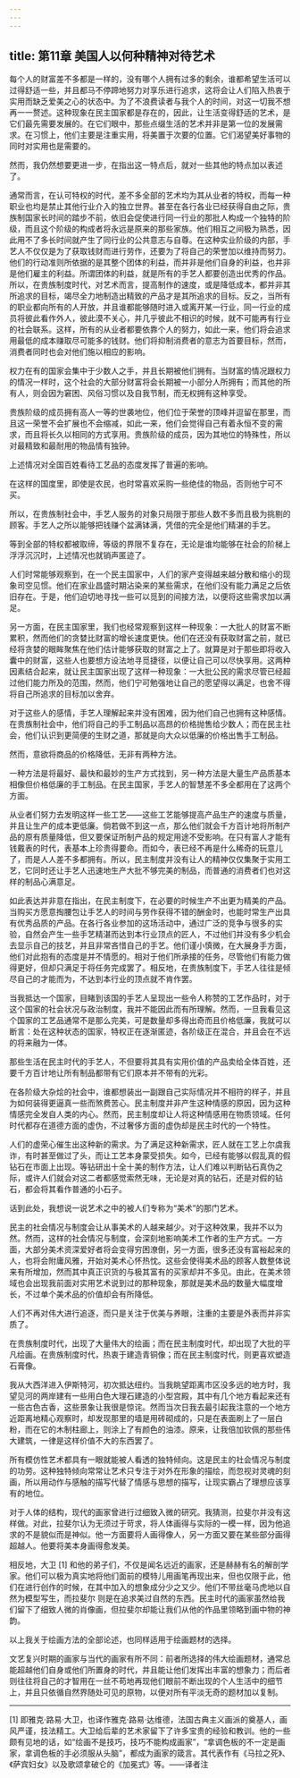 ```yaml
---
---
---
```

title: 第11章 美国人以何种精神对待艺术
---

每个人的财富差不多都是一样的，没有哪个人拥有过多的剩余，谁都希望生活可以过得舒适一些，并且都马不停蹄地努力对享乐进行追求，这将会让人们陷入热衷于实用而缺乏爱美之心的状态中。为了不浪费读者与我个人的时间，对这一切我不想再一一赘述。这种现象在民主国家都是存在的，因此，让生活变得舒适的艺术，是它们最先需要发展的。在它们眼中，那些点缀生活的艺术并非是第一位的发展需求。在习惯上，他们主要是注重实用，将美置于次要的位置。它们渴望美好事物的同时对实用也是需要的。

然而，我仍然想要更进一步，在指出这一特点后，就对一些其他的特点加以表述了。

通常而言，在认可特权的时代，差不多全部的艺术均为其从业者的特权，而每一种职业也均是禁止其他行业介入的独立世界。甚至在各行各业已经获得自由之际，贵族制国家长时间的踏步不前，依旧会促使进行同一行业的那批人构成一个独特的阶级，而且这个阶级的构成者将永远是原来的那些家族。他们相互之间极为熟悉，因此用不了多长时间就产生了同行业的公共意志与自尊。在这种实业阶级的内部，手艺人不仅仅是为了获取钱财而进行劳作，还要为了将自己的荣誉加以维持而努力。他们的行动准则所依据的是其整个团体的利益，而并非是他们自身的利益，也并非是他们雇主的利益。所谓团体的利益，就是所有的手艺人都要创造出优秀的作品。所以，在贵族制度时代，对艺术而言，提高制作的速度，或是降低成本，都并非其所追求的目标，竭尽全力地制造出精致的产品才是其所追求的目标。反之，当所有的职业都向所有的人开放，并且谁都能够随时进入或离开某一行业，同一行业的成员将彼此看作外人，彼此漠不关心，并几乎彼此不相识的时候，就不可能再有行业的社会联系。这样，所有的从业者都要依靠个人的努力，如此一来，他们将会追求用最低的成本赚取尽可能多的钱财。他们将抑制消费者的意志为首要目标，然而，消费者同时也会对他们施以相应的影响。

权力在有的国家会集中于少数人之手，并且长期被他们拥有。当财富的情况跟权力的情况一样时，这个社会的大部分财富将会长期被一小部分人所拥有；而其他的所有人，则会因为窘困、风俗习惯以及自我节制，而无权拥有这种享受。

贵族阶级的成员拥有高人一等的世袭地位，他们位于荣誉的顶峰并逗留在那里，而且这一荣誉不会扩展也不会缩减，如此一来，他们会觉得自己有着永恒不变的需求，而且将长久以相同的方式享用。贵族阶级的成员，因为其地位的特殊性，所以对最精致和最耐用的物品情有独钟。

上述情况对全国百姓看待工艺品的态度发挥了普遍的影响。

在这样的国度里，即使是农民，也时常喜欢采购一些绝佳的物品，否则他宁可不买。

所以，在贵族制社会中，手艺人服务的对象只局限于那些人数不多而且极为挑剔的顾客。手艺人之所以能够把钱赚个盆满钵满，凭借的完全是他们精湛的手艺。

等到全部的特权都被取缔，等级的界限不复存在，无论是谁均能够在社会的阶梯上浮浮沉沉时，上述情况也就销声匿迹了。

人们时常能够观察到，在一个民主国家中，人们的家产变得越来越分散和缩小的现象司空见惯。他们在家业昌盛时期沾染来的某些需求，在他们没有能力满足之后依旧存在。于是，他们迫切地寻找一些可以觅到的间接方法，以便将这些需求加以满足。

另一方面，在民主国家里，我们也经常观察到这样一种现象：一大批人的财富不断累积，然而他们的贪婪比财富的增长速度更快。他们在还没有获取财富之前，就已经将贪婪的眼眸聚焦在他们估计能够获取的财富之上了。就算是对于那些即将收入囊中的财富，这些人也要想方设法地寻觅捷径，以便让自己可以尽快享用。这两种因素结合起来，就让民主国家出现了这样一种现象：一大批公民的需求尽管已经超过他们能力所及的范围，然而，他们宁可勉强地让自己的愿望得以满足，也舍不得将自己所追求的目标加以舍弃。

对于这些人的感情，手艺人理解起来并没有困难，因为他们自己也拥有这种感情。在贵族制社会中，他们将自己的手工制品以高昂的价格抛售给少数人；而在民主社会，他们认识到更简便的生财之道，那就是向大众以低廉的价格出售手工制品。

然而，意欲将商品的价格降低，无非有两种方法。

一种方法是将最好、最快和最妙的生产方式找到，另一种方法是大量生产品质基本相像但价格低廉的手工制品。在民主国家，手艺人的智慧差不多全都用在了这两个方面。

从业者们努力去发明这样一些工艺——这些工艺能够提高产品生产的速度与质量，并且让生产的成本更低廉。倘若做不到这一点，那么他们就会千方百计地将所制产品的原有质量降低，但又要保证所制产品的规定用途不受影响。在只有富人才能有钱戴表的时代，表基本上珍贵得要命。而如今，表已经不再是什么稀奇的玩意儿了，而是人人差不多都拥有。所以，民主制度并没有让人的精神仅仅集聚于实用工艺，它同时还让手艺人迅速地生产大批不够完美的制品，而普通的消费者们也对这样的制品心满意足。

如此表达并非意在指出，在民主制度下，在必要的时候生产不出更为精美的产品。当购买方愿意掏腰包让手艺人的时间与劳作获得不错的酬金时，也能时常生产出具有优秀品质的产品。在各行各业参加的这场活动中，通过广泛的竞争与很多的实验，自然会产生一些手艺精湛而达到本行业顶点的匠人，不过他们并没有多少机会去显示自己的技艺，并且非常吝惜自己的手艺。他们谨小慎微，在大展身手方面，他们对此抱有的态度是并不情愿的。相对于他们所承接的任务，尽管他们有能力做得更好，但却只满足于将任务完成罢了。相反地，在贵族制度下，手艺人往往是倾尽自己的才能而为，不达到本行业的顶点就不肯作罢。

当我抵达一个国家，目睹到该国的手艺人呈现出一些令人称赞的工艺作品时，对于这个国家的社会状况与政治制度，我并不能因此而有所理解。然而，一旦我看见这个国家的工艺品通常不是那么完美，可是数量却多得出奇而且价格低廉，我就可以断言：处在这种状态的国家，特权正在逐渐匿迹，各阶级正在混合，并且会在不远的将来融为一体。

那些生活在民主时代的手艺人，不但要将其具有实用价值的产品卖给全体百姓，还要千方百计地让所有制品都带有它们原本并不带有的光彩。

在各阶级大杂烩的社会中，谁都想装出一副跟自己实际情况并不相符的样子，并且为如何装得更逼真一些而煞费苦心。民主制度并非产生这种情感的原因，因为这种情感完全发自人类的内心。然而，民主制度却让人将这种情感用在物质领域。任何时代都存在道德方面的虚伪，不过奢侈方面的虚伪却是民主时代的一个特性。

人们的虚荣心催生出这种新的需求。为了满足这种新需求，匠人就在工艺上尔虞我诈，有时甚至做过了头，而让工艺本身蒙受损失。如今，已经有能够以假乱真的假钻石在市面上出现。等钻研出十全十美的制作方法，让人们难以判断钻石真伪之际，或许人们就会对这二者都感觉索然无味，无论是对真的钻石，还是对假的钻石，都会将其看作普通的小石子。

话到此处，我想说一说艺术之中的被人们专称为“美术”的那门艺术。

民主的社会情况与制度会让从事美术的人越来越少。对于这种效果，我并不以为然。然而，这样的社会情况与制度，会深刻地影响美术工作者的生产方式。一方面，大部分美术资深爱好者将会变得穷困潦倒，另一方面，很多还没有富裕起来的人，也将会附庸风雅，开始对美术心怀热忱。这些会使得美术品的顾客人数整体说来有所增加，然而其中真正识货的与极其富有的买家却并不多见。由此，在美术领域也会出现我前面对实用艺术说到过的那种现象，那就是美术品的数量大幅度增长，不过单个美术品的价值却会有所降低。

人们不再对伟大进行追逐，而只是关注于优美与养眼，注重的主要是外表而并非实质了。

在贵族制度时代，出现了大量伟大的绘画；而在民主制度时代，却出现了大批的平凡绘画。在贵族制度时代，热衷于建造青铜像；而在民主制度时代，则更喜欢塑造石膏像。

我从大西洋进入伊斯特河，初次抵达纽约。当我眺望距离市区没多远的地方时，我望见河的两岸建有一些用白色大理石建造的小型宫殿，其中有几个地方看起来还有一些古色古香，这些景象让我很是惊诧。然而当次日我去最引起我注意的一个地方近距离地精心观察时，却发现那里的墙是用砖砌成的，只是在表面刷上了一层白粉，而在它的木制柱廊上，则涂上了有颜色的油漆。原来，让我倍加钦佩的那些伟大建筑，一律是这样价值不大的东西罢了。

所有模仿性艺术都具有一眼就能被人看透的独特倾向。这是民主的社会情况与制度的功劳。这种独特倾向常常让艺术只专注于对外在形象的描绘，而忽视对灵魂的刻画，所以用动作与感触的描写代替了情感与思想的描写，让现实霸占了理想应该享有的地位。

对于人体的结构，现代的画家曾进行过细致入微的研究。我猜测，拉斐尔并没有这样做。对此，拉斐尔认为无须过于苛求，将人体画得与实际的一模一样，因为他追求的不是貌似而是神似。他一方面要将人画得像人，另一方面又要在某些部分画得超越人。他要将美本身画得愈发美。

相反地，大卫 [1] 和他的弟子们，不仅是闻名远近的画家，还是赫赫有名的解剖学家。他们可以极为真实地将他们面前的模特儿用画笔再现出来，但也仅限于此，他们在进行创作的时候，在其中加入的想象成分少之又少。他们不带丝毫马虎地以自然为模型写生，而拉斐尔 则是在追求美过自然的东西。民主时代的画家虽然给我们留下了细致人微的肖像画，但拉斐尔却能让我们从他的作品里领略到画中物的神韵。

以上我关于绘画方法的全部论述，也同样适用于绘画题材的选择。

文艺复兴时期的画家与当代的画家有所不同：前者所选择的伟大绘画题材，通常总能超越他们自身或他们所置身的时代，并且能让他们发挥出丰富的想象力；而后者则往往将自己的才智用在一丝不苟地再现他们眼前不断出现的个人生活中的细节上，并且只依循自然界随处可见的原物，以便对所有平淡无奇的题材加以复制。



* * *



[1] 即雅克·路易·大卫，也译作雅克·路易·达维德，法国古典主义画派的奠基人，画风严谨，技法精工。大卫给后辈的艺术家留下了许多宝贵的经验和教训。他的一些颇有见地的话，如“绘画不是技巧，技巧不能构成画家”，“拿调色板的不一定是画家，拿调色板的手必须服从头脑”，都成为画家的箴言。其代表作有《马拉之死》、《萨宾妇女》以及歌颂拿破仑的《加冕式》等。——译者注